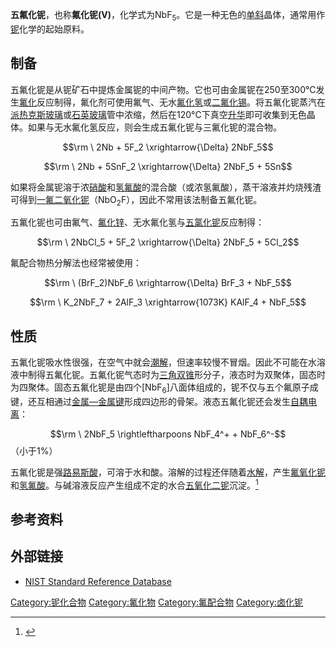 {{chembox
| verifiedrevid = 382097470
|   Name = 五氟化铌
|   ImageFile = Niobium(V)_fluoride.png
|   ImageName =
|   ImageFile1 =
|   IUPACName = 氟化铌(V)<br/>五氟化铌
| Section1 = {{Chembox Identifiers
|   CASNo = 7783-68-8
|    CASNo_Ref = {{cascite|correct|CAS}}
|   PubChem = 82217
|   EINECS =
|   RTECS = 
  }}
| Section2 = {{Chembox Properties
|   Formula = NbF<sub>5</sub>
|   Appearance = 无色[[单斜|单斜]]晶体<br>[[吸水性|吸水性]]
|   MolarMass = 187.898
|   Density = 3.293 g/cm<sup>3</sup>
|   Solubility = 反应
|   SolubleOther = 微溶于[[氯仿|氯仿]]、[[二硫化碳|二硫化碳]]、[[硫酸|硫酸]]
|   MeltingPt = 303 °C
|   BoilingPt = 523 °C
  }}
| Section4 = {{Chembox Thermochemistry
|   DeltaHf = 
|   Entropy = 
  }}
| Section7 = {{Chembox Hazards
|   ExternalMSDS = 
|   EUIndex = 未提及
|   FlashPt = 不可燃
|   PEL =
  }}
| Section8 = {{Chembox Related
|   OtherAnions = [[五氯化铌|五氯化铌]]<br/>[[五溴化铌|五溴化铌]]<br/>[[五碘化铌|五碘化铌]]
|   OtherCations = [[五氟化钒|五氟化钒]]<br/>[[五氟化钽|五氟化钽]]
|   OtherFunctn = [[三氟化铌|三氟化铌]]<br/>[[四氟化铌|四氟化铌]]
|    Function = 铌氟化物
  }}
}}
'''五氟化铌'''，也称'''氟化铌(V)'''，化学式为NbF<sub>5</sub>。它是一种无色的[[单斜|单斜]]晶体，通常用作[[铌|铌]]化学的起始原料。

== 制备 ==
五氟化铌是从铌矿石中提炼金属铌的中间产物。它也可由金属铌在250至300°C发生[[氟化|氟化]]反应制得，氟化剂可使用氟气、无水[[氟化氢|氟化氢]]或[[二氟化锡|二氟化锡]]。将五氟化铌蒸汽在[[派热克斯玻璃|派热克斯玻璃]]或[[石英玻璃|石英玻璃]]管中浓缩，然后在120°C下真空[[升华|升华]]即可收集到无色晶体。如果与无水氟化氢反应，则会生成五氟化铌与三氟化铌的混合物。

:<math>\rm \ 2Nb + 5F_2 \xrightarrow{\Delta} 2NbF_5</math>
:<math>\rm \ 2Nb + 5SnF_2 \xrightarrow{\Delta} 2NbF_5 + 5Sn</math>

如果将金属铌溶于浓[[硝酸|硝酸]]和[[氢氟酸|氢氟酸]]的混合酸（或浓氢氟酸），蒸干溶液并灼烧残渣可得到[[一氟二氧化铌|一氟二氧化铌]]（NbO<sub>2</sub>F），因此不常用该法制备五氟化铌。

五氟化铌也可由氟气、[[氟化锌|氟化锌]]、无水氟化氢与[[五氯化铌|五氯化铌]]反应制得：
:<math>\rm \ 2NbCl_5 + 5F_2 \xrightarrow{\Delta} 2NbF_5 + 5Cl_2</math>

氟配合物热分解法也经常被使用：
:<math>\rm \ (BrF_2)NbF_6 \xrightarrow{\Delta} BrF_3 + NbF_5</math>
:<math>\rm \ K_2NbF_7 + 2AlF_3 \xrightarrow{1073K} KAlF_4 + NbF_5</math>

== 性质 ==
五氟化铌吸水性很强，在空气中就会[[潮解|潮解]]，但速率较慢不冒烟。因此不可能在水溶液中制得五氟化铌。五氟化铌气态时为[[三角双锥|三角双锥]]形分子，液态时为双聚体，固态时为四聚体。固态五氟化铌是由四个<nowiki>[NbF</nowiki><sub>6</sub><nowiki>]</nowiki>八面体组成的，铌不仅与五个氟原子成键，还互相通过[[金属—金属键|金属—金属键]]形成四边形的骨架。液态五氟化铌还会发生[[自耦电离|自耦电离]]：
:<math>\rm \ 2NbF_5 \rightleftharpoons NbF_4^+ + NbF_6^-</math>（小于1%）

五氟化铌是强[[路易斯酸|路易斯酸]]，可溶于水和酸。溶解的过程还伴随着[[水解|水解]]，产生[[氟氧化铌|氟氧化铌]]和[[氢氟酸|氢氟酸]]。与碱溶液反应产生组成不定的水合[[五氧化二铌|五氧化二铌]]沉淀。<ref>{{cite book|title=《无机化学丛书》第八卷：钛分族、钒分族、铬分族|pages=P328-329|author=张青莲|isbn=7-03-002238-6|location=北京|publisher=科学出版社}}</ref>

== 参考资料 ==
{{reflist}}

== 外部链接 ==
* [http://webbook.nist.gov/chemistry/ NIST Standard Reference Database]{{Wayback|url=http://webbook.nist.gov/chemistry/ |date=20070523013553 }}

{{铌化合物}}
{{氟化物}}

[[Category:铌化合物|Category:铌化合物]]
[[Category:氟化物|Category:氟化物]]
[[Category:氟配合物|Category:氟配合物]]
[[Category:卤化铌|Category:卤化铌]]
